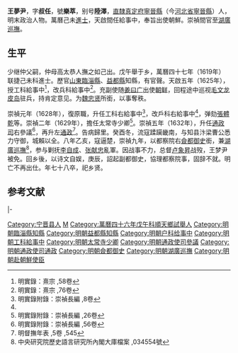 {{明清人物信息框
| 姓名 = 王夢尹
| 原名 =
| 圖片名稱 = 
| 圖片大小 = 220px
| 圖片說明 = 
| 最高職務 = 都察院右僉都御史巡撫湖廣
| 國家 = 大明
| 爵位 =
| 籍貫 = [[北直隸|直隸]][[真定府|真定府]][[寧晉縣|寧晉縣]]
| 族裔 = 
| 字號 = 字叔任，號樂萃
| 室名 = 
| 諡號 = 
| 出生日期 = 生年不詳
| 出生地點 = 
| 逝世日期 = 卒年不詳
| 逝世地點 = 
| 墓葬 =
| 配偶 =
| 親屬 = 
| 出身 = 
*萬曆四十六年戊午科舉人
*萬曆四十七年己未科同進士出身
| 經歷 = 
| 著作 =
}}

'''王夢尹'''，字'''叔任'''，號'''樂萃'''，别号'''陸澤'''，[[北直隸|直隸]][[真定府|真定府]][[寧晉縣|寧晉縣]]（今[[河北省|河北省]][[寧晉縣|寧晉縣]]）人，明末政治人物。萬曆己未[[進士|進士]]，天啟間任給事中，奉旨出使朝鮮。崇禎間官至[[湖廣巡撫|湖廣巡撫]]。

==生平==
少继仲父嗣，仲母高太恭人撫之如己出。戊午舉于乡，萬曆四十七年（1619年）联捷己未科進士。歷官[[山東|山東]][[臨淄縣|臨淄縣]]、[[益都縣|益都縣]]知縣，有官聲。天啟五年（1625年），授工科給事中<ref>明實錄：熹宗 ,58卷</ref>，改兵科給事中<ref>明實錄：熹宗 ,76卷</ref>。充副使随[[姜曰广|姜曰广]]出使[[朝鲜|朝鲜]]，回程途中巡视[[毛文龙|毛文龙]][[皮岛|皮岛]]驻兵，持肯定意见。为[[魏忠贤|魏忠贤]]所銜，以事奪秩。

崇禎元年（1628年），復原職，升任工科右給事中<ref name="#1">明實錄附錄：崇禎長編 ,8卷</ref>，改戶科右給事中<ref name="#1"/>，弹劾[[張體乾|張體乾]]等。崇禎二年（1629年），擔任太常寺少卿<ref>明實錄附錄：崇禎長編 ,26卷</ref>。崇禎五年（1632年），升任[[通政司|通政司]]右參議<ref>明實錄附錄：崇禎長編 ,56卷</ref>，再升左[[通政|通政]]<ref>明督撫年表 ,5卷 ,545</ref>。告病歸里。癸酉冬，流寇蹂躏畿南，与知县汴梁曹公悉力守御，城賴以全。八年乙亥，寇逼楚，崇禎九年，以都察院右[[僉都御史|僉都御史]]銜，兼[[湖廣巡撫|湖廣巡撫]]<ref>中央研究院歷史語言研究所內閣大庫檔案 ,034554號</ref>，参与剿抚[[李自成|李自成]]、[[张献忠|张献忠]]亂軍。因战事不力，总督[[卢象昇|卢象昇]]战歿，王梦尹被免。回乡後，以诗文自娱，庚辰，詔起副都御史，協理都察院事，固辞不就。明亡不再出仕。年七十八卒，祀乡贤。

==参考文献==
{{reflist|2}}

{{start box}}
{{s-off}}
{{s-before|rows=2|[[胡良機|胡良機]]}}
{{s-title|明朝臨淄縣知縣|萬曆年間}}
{{s-after|[[羅世錦|羅世錦]]}}
|-
{{s-title|明朝益都縣知縣|萬曆年間－天啟年間}}
{{s-after|[[陳廷謨|陳廷謨]]}}
{{end box}}

{{萬曆四十七年己未科殿試金榜}}

{{Authority control}}

{{DEFAULTSORT:Wang王}}
[[Category:宁晋县人|Category:宁晋县人]]
[[Category:王姓|M]]
[[Category:萬曆四十六年戊午科順天鄉試舉人|Category:萬曆四十六年戊午科順天鄉試舉人]]
[[Category:明朝臨淄縣知縣|Category:明朝臨淄縣知縣]]
[[Category:明朝益都縣知縣|Category:明朝益都縣知縣]]
[[Category:明朝户科给事中|Category:明朝户科给事中]]
[[Category:明朝工科給事中|Category:明朝工科給事中]]
[[Category:明朝太常寺少卿|Category:明朝太常寺少卿]]
[[Category:明朝通政使司參議|Category:明朝通政使司參議]]
[[Category:明朝通政使司通政|Category:明朝通政使司通政]]
[[Category:明朝僉都御史|Category:明朝僉都御史]]
[[Category:明朝湖廣巡撫|Category:明朝湖廣巡撫]]
[[Category:明朝赴朝鮮使臣|Category:明朝赴朝鮮使臣]]